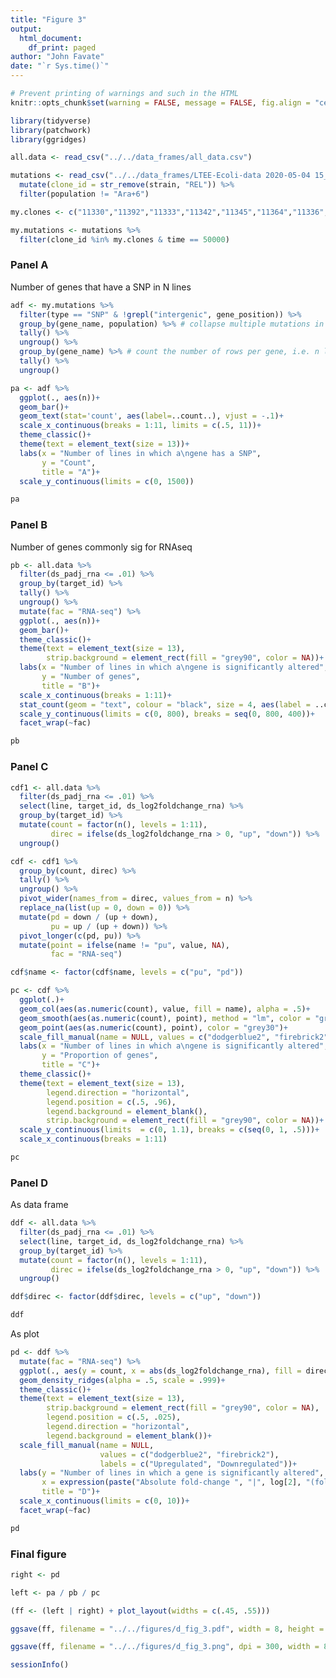 ```yaml
---
title: "Figure 3"
output: 
  html_document:
    df_print: paged
author: "John Favate"
date: "`r Sys.time()`"
---
```


<style type="text/css">
.main-container {
  max-width: 1500px;
  margin-left: auto;
  margin-right: auto;
}
</style>

```r
# Prevent printing of warnings and such in the HTML
knitr::opts_chunk$set(warning = FALSE, message = FALSE, fig.align = "center")
```

```r
library(tidyverse)
library(patchwork)
library(ggridges)

all.data <- read_csv("../../data_frames/all_data.csv")

mutations <- read_csv("../../data_frames/LTEE-Ecoli-data 2020-05-04 15_18_48.csv")%>%
  mutate(clone_id = str_remove(strain, "REL")) %>%
  filter(population != "Ara+6")

my.clones <- c("11330","11392","11333","11342","11345","11364","11336","11348","11339","11367","11370","11389")

my.mutations <- mutations %>%
  filter(clone_id %in% my.clones & time == 50000)
```

### Panel A

Number of genes that have a SNP in N lines 
```r
adf <- my.mutations %>% 
  filter(type == "SNP" & !grepl("intergenic", gene_position)) %>% 
  group_by(gene_name, population) %>% # collapse multiple mutations in same gene in one line to one row
  tally() %>% 
  ungroup() %>% 
  group_by(gene_name) %>% # count the number of rows per gene, i.e. n lines with muts
  tally() %>% 
  ungroup()

pa <- adf %>% 
  ggplot(., aes(n))+
  geom_bar()+
  geom_text(stat='count', aes(label=..count..), vjust = -.1)+
  scale_x_continuous(breaks = 1:11, limits = c(.5, 11))+
  theme_classic()+
  theme(text = element_text(size = 13))+
  labs(x = "Number of lines in which a\ngene has a SNP",
       y = "Count",
       title = "A")+
  scale_y_continuous(limits = c(0, 1500))

pa
```

### Panel B

Number of genes commonly sig for RNAseq
```r
pb <- all.data %>%
  filter(ds_padj_rna <= .01) %>%
  group_by(target_id) %>%
  tally() %>% 
  ungroup() %>% 
  mutate(fac = "RNA-seq") %>% 
  ggplot(., aes(n))+
  geom_bar()+
  theme_classic()+
  theme(text = element_text(size = 13),
        strip.background = element_rect(fill = "grey90", color = NA))+
  labs(x = "Number of lines in which a\ngene is significantly altered",
       y = "Number of genes",
       title = "B")+
  scale_x_continuous(breaks = 1:11)+
  stat_count(geom = "text", colour = "black", size = 4, aes(label = ..count..), vjust = -.25)+
  scale_y_continuous(limits = c(0, 800), breaks = seq(0, 800, 400))+
  facet_wrap(~fac)

pb
```

### Panel C

```r
cdf1 <- all.data %>%
  filter(ds_padj_rna <= .01) %>%
  select(line, target_id, ds_log2foldchange_rna) %>%
  group_by(target_id) %>%
  mutate(count = factor(n(), levels = 1:11),
         direc = ifelse(ds_log2foldchange_rna > 0, "up", "down")) %>%
  ungroup()

cdf <- cdf1 %>% 
  group_by(count, direc) %>% 
  tally() %>% 
  ungroup() %>% 
  pivot_wider(names_from = direc, values_from = n) %>% 
  replace_na(list(up = 0, down = 0)) %>% 
  mutate(pd = down / (up + down),
         pu = up / (up + down)) %>% 
  pivot_longer(c(pd, pu)) %>% 
  mutate(point = ifelse(name != "pu", value, NA),
         fac = "RNA-seq")

cdf$name <- factor(cdf$name, levels = c("pu", "pd"))

pc <- cdf %>% 
  ggplot(.)+
  geom_col(aes(as.numeric(count), value, fill = name), alpha = .5)+
  geom_smooth(aes(as.numeric(count), point), method = "lm", color = "grey30", se = FALSE)+
  geom_point(aes(as.numeric(count), point), color = "grey30")+
  scale_fill_manual(name = NULL, values = c("dodgerblue2", "firebrick2"), labels = c("Upregulated", "Downregulated"))+
  labs(x = "Number of lines in which a\ngene is significantly altered",
       y = "Proportion of genes",
       title = "C")+
  theme_classic()+
  theme(text = element_text(size = 13),
        legend.direction = "horizontal",
        legend.position = c(.5, .96),
        legend.background = element_blank(),
        strip.background = element_rect(fill = "grey90", color = NA))+
  scale_y_continuous(limits  = c(0, 1.1), breaks = c(seq(0, 1, .5)))+
  scale_x_continuous(breaks = 1:11)

pc
```

### Panel D

As data frame
```r
ddf <- all.data %>%
  filter(ds_padj_rna <= .01) %>%
  select(line, target_id, ds_log2foldchange_rna) %>%
  group_by(target_id) %>%
  mutate(count = factor(n(), levels = 1:11),
         direc = ifelse(ds_log2foldchange_rna > 0, "up", "down")) %>%
  ungroup()

ddf$direc <- factor(ddf$direc, levels = c("up", "down"))

ddf
```

As plot
```r
pd <- ddf %>%
  mutate(fac = "RNA-seq") %>% 
  ggplot(., aes(y = count, x = abs(ds_log2foldchange_rna), fill = direc))+
  geom_density_ridges(alpha = .5, scale = .999)+
  theme_classic()+
  theme(text = element_text(size = 13),
        strip.background = element_rect(fill = "grey90", color = NA),
        legend.position = c(.5, .025),
        legend.direction = "horizontal",
        legend.background = element_blank())+
  scale_fill_manual(name = NULL, 
                    values = c("dodgerblue2", "firebrick2"),
                    labels = c("Upregulated", "Downregulated"))+
  labs(y = "Number of lines in which a gene is significantly altered",
       x = expression(paste("Absolute fold-change ", "|", log[2], "(fold-change)", "|")),
       title = "D")+
  scale_x_continuous(limits = c(0, 10))+
  facet_wrap(~fac)

pd
```


### Final figure

```r
right <- pd

left <- pa / pb / pc

(ff <- (left | right) + plot_layout(widths = c(.45, .55)))
```

```r
ggsave(ff, filename = "../../figures/d_fig_3.pdf", width = 8, height = 8)

ggsave(ff, filename = "../../figures/d_fig_3.png", dpi = 300, width = 8, height = 8)
```

```r
sessionInfo()
```

